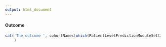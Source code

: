 ```yaml
---
output: html_document
---
```

  
#### Outcome

```r
cat('The outcome ', cohortNames[which(PatientLevelPredictionModuleSettings$settings[[i]]$outcomeId == cohortIds)],' (see ', paste0('@sec-',which(PatientLevelPredictionModuleSettings$settings[[i]]$outcomeId == cohortIds)), ') occurring between target ', PatientLevelPredictionModuleSettings$settings[[i]]$populationSettings$startAnchor, '+', PatientLevelPredictionModuleSettings$settings[[i]]$populationSettings$riskWindowStart, ' days and target ', PatientLevelPredictionModuleSettings$settings[[i]]$populationSettings$endAnchor, ' + ', PatientLevelPredictionModuleSettings$settings[[i]]$populationSettings$riskWindowEnd, ' days.'
    )
```